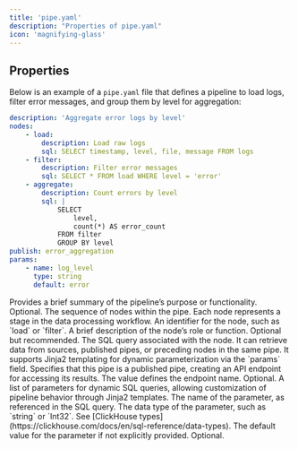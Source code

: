 ```yaml
---
title: 'pipe.yaml'
description: "Properties of pipe.yaml"
icon: 'magnifying-glass'
---
```


## Properties

Below is an example of a `pipe.yaml` file that defines a pipeline to load logs, filter error messages, and group them by level for aggregation:

```yaml
description: 'Aggregate error logs by level'
nodes:
    - load:
        description: Load raw logs
        sql: SELECT timestamp, level, file, message FROM logs
    - filter:
        description: Filter error messages
        sql: SELECT * FROM load WHERE level = 'error'
    - aggregate:
        description: Count errors by level
        sql: |
            SELECT
                level,
                count(*) AS error_count
            FROM filter
            GROUP BY level
publish: error_aggregation
params:
    - name: log_level
      type: string
      default: error
```

<ResponseField name="description" type="string">
  Provides a brief summary of the pipeline’s purpose or functionality. Optional.
</ResponseField>

<ResponseField name="nodes" type="Node[]" required>
  The sequence of nodes within the pipe. Each node represents a stage in the data processing workflow.
  <Expandable title="Node">
    <ResponseField name="[name]" type="Node" required>
      An identifier for the node, such as `load` or `filter`.
      <Expandable title="Properties">
        <ResponseField name="description" type="string">
          A brief description of the node’s role or function. Optional but recommended.
        </ResponseField>
        <ResponseField name="sql" type="string" required>
          The SQL query associated with the node. It can retrieve data from sources, published pipes, or preceding nodes in the same pipe. It supports Jinja2 templating for dynamic parameterization via the `params` field.
        </ResponseField>
      </Expandable>
    </ResponseField>
  </Expandable>
</ResponseField>

<ResponseField name="publish" type="string">
  Specifies that this pipe is a published pipe, creating an API endpoint for accessing its results. The value defines the endpoint name. Optional.
</ResponseField>

<ResponseField name="params" type="Param[]">
  A list of parameters for dynamic SQL queries, allowing customization of pipeline behavior through Jinja2 templates.
  <Expandable title="Param">
    <ResponseField name="name" type="string" required>
      The name of the parameter, as referenced in the SQL query.
    </ResponseField>
    <ResponseField name="type" type="string" required>
      The data type of the parameter, such as `string` or `Int32`. See [ClickHouse types](https://clickhouse.com/docs/en/sql-reference/data-types).
    </ResponseField>
    <ResponseField name="default" type="string">
      The default value for the parameter if not explicitly provided. Optional.
    </ResponseField>
  </Expandable>
</ResponseField>
